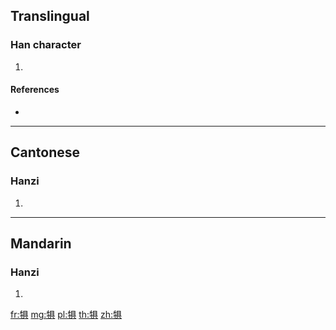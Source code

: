 {{character info/new}}
==Translingual==

===Han character===
{{Han char|rn=93|rad=牛|as=08|sn=12|four=27581|canj=HQBMC}}

# {{defn|Han|sort=牛08}}

====References====
* {{Han ref|kx=0702.141|hdz=31813.030|uh=728B|ud=29323|bh=DA6C|bd=55916}}

----

==Cantonese==

===Hanzi===
{{yue-hanzi|jyut=|y=geui6}}

# {{defn|lang=yue|sort=牛08}}

----

==Mandarin==

===Hanzi===
{{cmn-hanzi|pin=[[jù]] ([[ju4]])|wg=chü<sup>4</sup>}}

# {{defn|lang=cmn|sort=牛08}}

[[fr:犋]]
[[mg:犋]]
[[pl:犋]]
[[th:犋]]
[[zh:犋]]